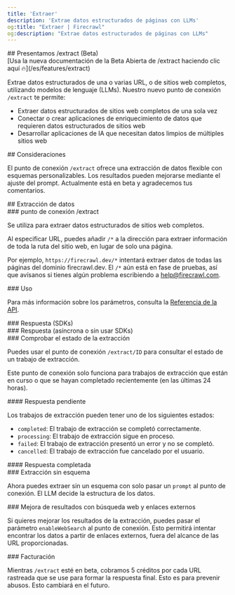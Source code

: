 ```yaml
---
title: 'Extraer'
description: 'Extrae datos estructurados de páginas con LLMs'
og:title: "Extraer | Firecrawl"
og:description: "Extrae datos estructurados de páginas con LLMs"
---
```



<div id="introducing-extract-beta">
  ## Presentamos /extract (Beta)
</div>

<Warning>
  [Usa la nueva documentación de la Beta Abierta de /extract haciendo clic aquí 🔥](/es/features/extract)
</Warning>

Extrae datos estructurados de una o varias URL, o de sitios web completos, utilizando modelos de lenguaje (LLMs). Nuestro nuevo punto de conexión `/extract` te permite:

* Extraer datos estructurados de sitios web completos de una sola vez
* Conectar o crear aplicaciones de enriquecimiento de datos que requieren datos estructurados de sitios web
* Desarrollar aplicaciones de IA que necesitan datos limpios de múltiples sitios web

<div id="considerations">
  ## Consideraciones
</div>

El punto de conexión `/extract` ofrece una extracción de datos flexible con esquemas personalizables. Los resultados pueden mejorarse mediante el ajuste del prompt. Actualmente está en beta y agradecemos tus comentarios.

<div id="extracting-data">
  ## Extracción de datos
</div>

<div id="extract-endpoint">
  ### punto de conexión /extract
</div>

Se utiliza para extraer datos estructurados de sitios web completos.

Al especificar URL, puedes añadir `/*` a la dirección para extraer información de toda la ruta del sitio web, en lugar de solo una página.

Por ejemplo, `https://firecrawl.dev/*` intentará extraer datos de todas las páginas del dominio firecrawl.dev. El `/*` aún está en fase de pruebas, así que avísanos si tienes algún problema escribiendo a help@firecrawl.com.

<div id="usage">
  ### Uso
</div>

<CodeGroup>
  <ExtractPython />

  <ExtractNode />

  <ExtractCURL />
</CodeGroup>

Para más información sobre los parámetros, consulta la [Referencia de la API](https://docs.firecrawl.dev/api-reference/endpoint/extract).

<div id="response-sdks">
  ### Respuesta (SDKs)
</div>

<ExtractOutput />

<div id="response-async-or-not-using-sdks">
  ### Respuesta (asíncrona o sin usar SDKs)
</div>

<ExtractStatusAsync />

<div id="checking-extract-status">
  ### Comprobar el estado de la extracción
</div>

Puedes usar el punto de conexión `/extract/ID` para consultar el estado de un trabajo de extracción.

<Note>Este punto de conexión solo funciona para trabajos de extracción que están en curso o que se hayan completado recientemente (en las últimas 24 horas).</Note>

<CodeGroup>
  <CheckExtractJobCURL />
</CodeGroup>

<div id="pending-response">
  #### Respuesta pendiente
</div>

Los trabajos de extracción pueden tener uno de los siguientes estados:

* `completed`: El trabajo de extracción se completó correctamente.
* `processing`: El trabajo de extracción sigue en proceso.
* `failed`: El trabajo de extracción presentó un error y no se completó.
* `cancelled`: El trabajo de extracción fue cancelado por el usuario.

<ExtractStatusPending />

<div id="completed-response">
  #### Respuesta completada
</div>

<ExtractStatusDone />

<div id="extracting-without-schema">
  ### Extracción sin esquema
</div>

Ahora puedes extraer sin un esquema con solo pasar un `prompt` al punto de conexión. El LLM decide la estructura de los datos.

<CodeGroup>
  <ExtractNoSchemaCURL />
</CodeGroup>

<div id="improving-results-with-web-search-external-links">
  ### Mejora de resultados con búsqueda web y enlaces externos
</div>

Si quieres mejorar los resultados de la extracción, puedes pasar el parámetro `enableWebSearch` al punto de conexión. Esto permitirá intentar encontrar los datos a partir de enlaces externos, fuera del alcance de las URL proporcionadas.

<div id="billing">
  ### Facturación
</div>

Mientras `/extract` esté en beta, cobramos 5 créditos por cada URL rastreada que se use para formar la respuesta final. Esto es para prevenir abusos. Esto cambiará en el futuro.
